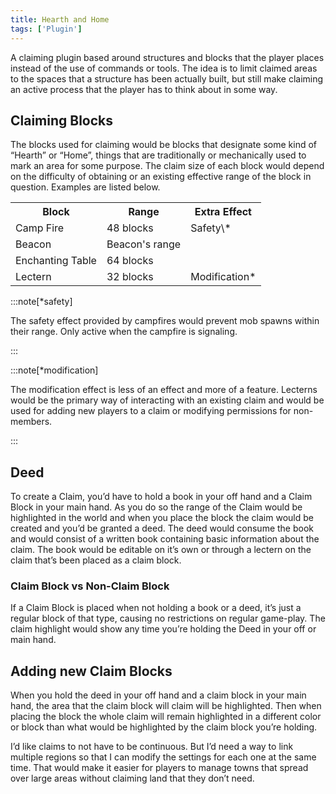 ```yaml
---
title: Hearth and Home 
tags: ['Plugin']
---
```


A claiming plugin based around structures and blocks that the player places instead of the use of commands or tools. The idea is to limit claimed areas to the spaces that a structure has been actually built, but still make claiming an active process that the player has to think about in some way. 

## Claiming Blocks

The blocks used for claiming would be blocks that designate some kind of “Hearth” or “Home”, things that are traditionally or mechanically used to mark an area for some purpose. The claim size of each block would depend on the difficulty of obtaining or an existing effective range of the block in question. Examples are listed below.

<table>
<tr>
<th>Block</th>
<th>Range</th>
<th>Extra Effect</th>
</tr>

<tr>
<td>Camp Fire</td>
<td>48 blocks</td>
<td>Safety\*</td>
</tr>

<tr>
<td>Beacon</td>
<td>Beacon's range</td>
<td> </td>
</tr>

<tr>
<td>Enchanting Table</td>
<td>64 blocks</td>
<td> </td>
</tr>

<tr>
<td>Lectern</td>
<td>32 blocks</td>
<td>Modification*</td>
</tr>

</table>

<Row>
<Col width="6">

:::note[\*safety]

The safety effect provided by campfires would prevent mob spawns within their range. Only active when the campfire is signaling.

:::

</Col>
<Col width="6">

:::note[\*modification]

The modification effect is less of an effect and more of a feature. Lecterns would be the primary way of interacting with an existing claim and would be used for adding new players to a claim or modifying permissions for non-members.

:::

</Col>
</Row>

## Deed

To create a Claim, you’d have to hold a book in your off hand and a Claim Block in your main hand. As you do so the range of the Claim would be highlighted in the world and when you place the block the claim would be created and you’d be granted a deed. The deed would consume the book and would consist of a written book containing basic information about the claim. The book would be editable on it’s own or through a lectern on the claim that’s been placed as a claim block.

### Claim Block vs Non-Claim Block

If a Claim Block is placed when not holding a book or a deed, it’s just a regular block of that type, causing no restrictions on regular game-play. The claim highlight would show any time you’re holding the Deed in your off or main hand. 

## Adding new Claim Blocks

When you hold the deed in your off hand and a claim block in your main hand, the area that the claim block will claim will be highlighted. Then when placing the block the whole claim will remain highlighted in a different color or block than what would be highlighted by the claim block you’re holding.

I’d like claims to not have to be continuous. But I’d need a way to link multiple regions so that I can modify the settings for each one at the same time. That would make it easier for players to manage towns that spread over large areas without claiming land that they don’t need.
